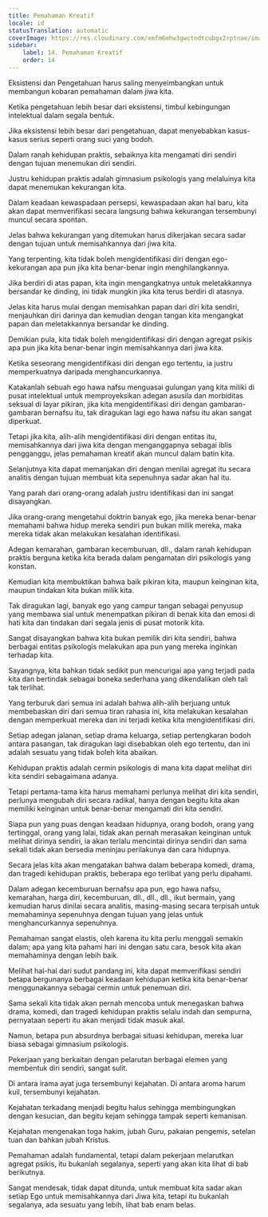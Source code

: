 ```yaml
---
title: Pemahaman Kreatif
locale: id
statusTranslation: automatic
coverImage: https://res.cloudinary.com/xmfm6mhw3gwctndtcubgx2rptnae/image/upload/v1741354419/small_cover_la_gran_rebelion_28716e29d2.webp
sidebar:
    label: 14. Pemahaman Kreatif
    order: 14
---
```

Eksistensi dan Pengetahuan harus saling menyeimbangkan untuk membangun kobaran pemahaman dalam jiwa kita.

Ketika pengetahuan lebih besar dari eksistensi, timbul kebingungan intelektual dalam segala bentuk.

Jika eksistensi lebih besar dari pengetahuan, dapat menyebabkan kasus-kasus serius seperti orang suci yang bodoh.

Dalam ranah kehidupan praktis, sebaiknya kita mengamati diri sendiri dengan tujuan menemukan diri sendiri.

Justru kehidupan praktis adalah gimnasium psikologis yang melaluinya kita dapat menemukan kekurangan kita.

Dalam keadaan kewaspadaan persepsi, kewaspadaan akan hal baru, kita akan dapat memverifikasi secara langsung bahwa kekurangan tersembunyi muncul secara spontan.

Jelas bahwa kekurangan yang ditemukan harus dikerjakan secara sadar dengan tujuan untuk memisahkannya dari jiwa kita.

Yang terpenting, kita tidak boleh mengidentifikasi diri dengan ego-kekurangan apa pun jika kita benar-benar ingin menghilangkannya.

Jika berdiri di atas papan, kita ingin mengangkatnya untuk meletakkannya bersandar ke dinding, ini tidak mungkin jika kita terus berdiri di atasnya.

Jelas kita harus mulai dengan memisahkan papan dari diri kita sendiri, menjauhkan diri darinya dan kemudian dengan tangan kita mengangkat papan dan meletakkannya bersandar ke dinding.

Demikian pula, kita tidak boleh mengidentifikasi diri dengan agregat psikis apa pun jika kita benar-benar ingin memisahkannya dari jiwa kita.

Ketika seseorang mengidentifikasi diri dengan ego tertentu, ia justru memperkuatnya daripada menghancurkannya.

Katakanlah sebuah ego hawa nafsu menguasai gulungan yang kita miliki di pusat intelektual untuk memproyeksikan adegan asusila dan morbiditas seksual di layar pikiran, jika kita mengidentifikasi diri dengan gambaran-gambaran bernafsu itu, tak diragukan lagi ego hawa nafsu itu akan sangat diperkuat.

Tetapi jika kita, alih-alih mengidentifikasi diri dengan entitas itu, memisahkannya dari jiwa kita dengan menganggapnya sebagai iblis pengganggu, jelas pemahaman kreatif akan muncul dalam batin kita.

Selanjutnya kita dapat memanjakan diri dengan menilai agregat itu secara analitis dengan tujuan membuat kita sepenuhnya sadar akan hal itu.

Yang parah dari orang-orang adalah justru identifikasi dan ini sangat disayangkan.

Jika orang-orang mengetahui doktrin banyak ego, jika mereka benar-benar memahami bahwa hidup mereka sendiri pun bukan milik mereka, maka mereka tidak akan melakukan kesalahan identifikasi.

Adegan kemarahan, gambaran kecemburuan, dll., dalam ranah kehidupan praktis berguna ketika kita berada dalam pengamatan diri psikologis yang konstan.

Kemudian kita membuktikan bahwa baik pikiran kita, maupun keinginan kita, maupun tindakan kita bukan milik kita.

Tak diragukan lagi, banyak ego yang campur tangan sebagai penyusup yang membawa sial untuk menempatkan pikiran di benak kita dan emosi di hati kita dan tindakan dari segala jenis di pusat motorik kita.

Sangat disayangkan bahwa kita bukan pemilik diri kita sendiri, bahwa berbagai entitas psikologis melakukan apa pun yang mereka inginkan terhadap kita.

Sayangnya, kita bahkan tidak sedikit pun mencurigai apa yang terjadi pada kita dan bertindak sebagai boneka sederhana yang dikendalikan oleh tali tak terlihat.

Yang terburuk dari semua ini adalah bahwa alih-alih berjuang untuk membebaskan diri dari semua tiran rahasia ini, kita melakukan kesalahan dengan memperkuat mereka dan ini terjadi ketika kita mengidentifikasi diri.

Setiap adegan jalanan, setiap drama keluarga, setiap pertengkaran bodoh antara pasangan, tak diragukan lagi disebabkan oleh ego tertentu, dan ini adalah sesuatu yang tidak boleh kita abaikan.

Kehidupan praktis adalah cermin psikologis di mana kita dapat melihat diri kita sendiri sebagaimana adanya.

Tetapi pertama-tama kita harus memahami perlunya melihat diri kita sendiri, perlunya mengubah diri secara radikal, hanya dengan begitu kita akan memiliki keinginan untuk benar-benar mengamati diri kita sendiri.

Siapa pun yang puas dengan keadaan hidupnya, orang bodoh, orang yang tertinggal, orang yang lalai, tidak akan pernah merasakan keinginan untuk melihat dirinya sendiri, ia akan terlalu mencintai dirinya sendiri dan sama sekali tidak akan bersedia meninjau perilakunya dan cara hidupnya.

Secara jelas kita akan mengatakan bahwa dalam beberapa komedi, drama, dan tragedi kehidupan praktis, beberapa ego terlibat yang perlu dipahami.

Dalam adegan kecemburuan bernafsu apa pun, ego hawa nafsu, kemarahan, harga diri, kecemburuan, dll., dll., dll., ikut bermain, yang kemudian harus dinilai secara analitis, masing-masing secara terpisah untuk memahaminya sepenuhnya dengan tujuan yang jelas untuk menghancurkannya sepenuhnya.

Pemahaman sangat elastis, oleh karena itu kita perlu menggali semakin dalam; apa yang kita pahami hari ini dengan satu cara, besok kita akan memahaminya dengan lebih baik.

Melihat hal-hal dari sudut pandang ini, kita dapat memverifikasi sendiri betapa bergunanya berbagai keadaan kehidupan ketika kita benar-benar menggunakannya sebagai cermin untuk penemuan diri.

Sama sekali kita tidak akan pernah mencoba untuk menegaskan bahwa drama, komedi, dan tragedi kehidupan praktis selalu indah dan sempurna, pernyataan seperti itu akan menjadi tidak masuk akal.

Namun, betapa pun absurdnya berbagai situasi kehidupan, mereka luar biasa sebagai gimnasium psikologis.

Pekerjaan yang berkaitan dengan pelarutan berbagai elemen yang membentuk diri sendiri, sangat sulit.

Di antara irama ayat juga tersembunyi kejahatan. Di antara aroma harum kuil, tersembunyi kejahatan.

Kejahatan terkadang menjadi begitu halus sehingga membingungkan dengan kesucian, dan begitu kejam sehingga tampak seperti kemanisan.

Kejahatan mengenakan toga hakim, jubah Guru, pakaian pengemis, setelan tuan dan bahkan jubah Kristus.

Pemahaman adalah fundamental, tetapi dalam pekerjaan melarutkan agregat psikis, itu bukanlah segalanya, seperti yang akan kita lihat di bab berikutnya.

Sangat mendesak, tidak dapat ditunda, untuk membuat kita sadar akan setiap Ego untuk memisahkannya dari Jiwa kita, tetapi itu bukanlah segalanya, ada sesuatu yang lebih, lihat bab enam belas.

